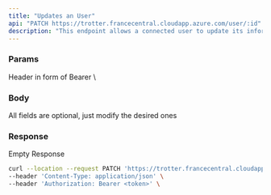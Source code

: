 ```yaml
---
title: "Updates an User"
api: "PATCH https://trotter.francecentral.cloudapp.azure.com/user/:id"
description: "This endpoint allows a connected user to update its informations"
---
```


### Params

<ParamField type="string" header="Authorization">
    Header in form of Bearer \<jwt\>
</ParamField>

### Body

All fields are optional, just modify the desired ones

<ParamField body="username" type="string">
</ParamField>
<ParamField body="email" type="string">
</ParamField>
<ParamField body="birthdate" type="string">
</ParamField>
<ParamField body="phone_number" type="string">
</ParamField>
<ParamField body="profile_picture" type="string">
</ParamField>


### Response

Empty Response

<RequestExample>

```bash Example Request
curl --location --request PATCH 'https://trotter.francecentral.cloudapp.azure.com/user/6cf5ec40-8671-4f45-8fc9-c286ceb72ccd' \
--header 'Content-Type: application/json' \
--header 'Authorization: Bearer <token>' \
```

</RequestExample>